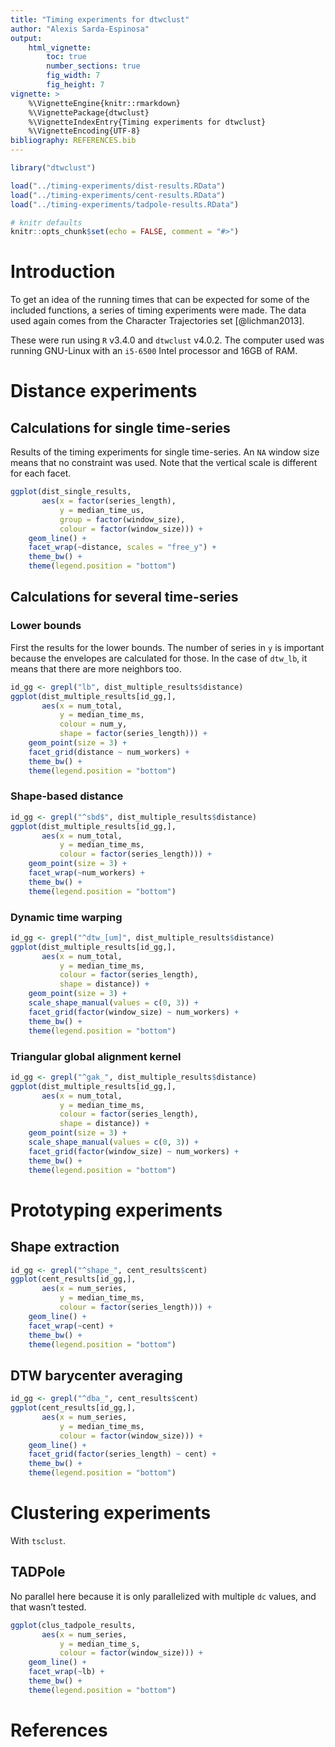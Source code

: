 ```yaml
---
title: "Timing experiments for dtwclust"
author: "Alexis Sarda-Espinosa"
output:
    html_vignette:
        toc: true
        number_sections: true
        fig_width: 7
        fig_height: 7
vignette: >
    %\VignetteEngine{knitr::rmarkdown}
    %\VignettePackage{dtwclust}
    %\VignetteIndexEntry{Timing experiments for dtwclust}
    %\VignetteEncoding{UTF-8}
bibliography: REFERENCES.bib
---
```


```r
library("dtwclust")

load("../timing-experiments/dist-results.RData")
load("../timing-experiments/cent-results.RData")
load("../timing-experiments/tadpole-results.RData")

# knitr defaults
knitr::opts_chunk$set(echo = FALSE, comment = "#>")
```

# Introduction

To get an idea of the running times that can be expected for some of the included functions,
a series of timing experiments were made.
The data used again comes from the Character Trajectories set [@lichman2013].

These were run using `R` v3.4.0 and `dtwclust` v4.0.2.
The computer used was running GNU-Linux with an `i5-6500` Intel processor and 16GB of RAM.

# Distance experiments

## Calculations for single time-series

Results of the timing experiments for single time-series. 
An `NA` window size means that no constraint was used.
Note that the vertical scale is different for each facet.

```r
ggplot(dist_single_results,
       aes(x = factor(series_length),
           y = median_time_us,
           group = factor(window_size),
           colour = factor(window_size))) +
    geom_line() +
    facet_wrap(~distance, scales = "free_y") +
    theme_bw() +
    theme(legend.position = "bottom")
```

## Calculations for several time-series

### Lower bounds

First the results for the lower bounds.
The number of series in `y` is important because the envelopes are calculated for those.
In the case of `dtw_lb`, it means that there are more neighbors too.

```r
id_gg <- grepl("lb", dist_multiple_results$distance)
ggplot(dist_multiple_results[id_gg,],
       aes(x = num_total,
           y = median_time_ms,
           colour = num_y,
           shape = factor(series_length))) +
    geom_point(size = 3) +
    facet_grid(distance ~ num_workers) +
    theme_bw() +
    theme(legend.position = "bottom")
```

### Shape-based distance

```r
id_gg <- grepl("^sbd$", dist_multiple_results$distance)
ggplot(dist_multiple_results[id_gg,],
       aes(x = num_total,
           y = median_time_ms,
           colour = factor(series_length))) +
    geom_point(size = 3) +
    facet_wrap(~num_workers) +
    theme_bw() +
    theme(legend.position = "bottom")
```

### Dynamic time warping

```r
id_gg <- grepl("^dtw_[um]", dist_multiple_results$distance)
ggplot(dist_multiple_results[id_gg,],
       aes(x = num_total,
           y = median_time_ms,
           colour = factor(series_length),
           shape = distance)) +
    geom_point(size = 3) +
    scale_shape_manual(values = c(0, 3)) +
    facet_grid(factor(window_size) ~ num_workers) +
    theme_bw() +
    theme(legend.position = "bottom")
```

### Triangular global alignment kernel

```r
id_gg <- grepl("^gak_", dist_multiple_results$distance)
ggplot(dist_multiple_results[id_gg,],
       aes(x = num_total,
           y = median_time_ms,
           colour = factor(series_length),
           shape = distance)) +
    geom_point(size = 3) +
    scale_shape_manual(values = c(0, 3)) +
    facet_grid(factor(window_size) ~ num_workers) +
    theme_bw() +
    theme(legend.position = "bottom")
```

# Prototyping experiments

## Shape extraction

```r
id_gg <- grepl("^shape_", cent_results$cent)
ggplot(cent_results[id_gg,],
       aes(x = num_series,
           y = median_time_ms,
           colour = factor(series_length))) +
    geom_line() +
    facet_wrap(~cent) +
    theme_bw() + 
    theme(legend.position = "bottom")
```

## DTW barycenter averaging

```r
id_gg <- grepl("^dba_", cent_results$cent)
ggplot(cent_results[id_gg,],
       aes(x = num_series,
           y = median_time_ms,
           colour = factor(window_size))) +
    geom_line() +
    facet_grid(factor(series_length) ~ cent) +
    theme_bw() + 
    theme(legend.position = "bottom")
```

# Clustering experiments

With `tsclust`.

## TADPole

No parallel here because it is only parallelized with multiple `dc` values,
and that wasn't tested.

```r
ggplot(clus_tadpole_results,
       aes(x = num_series,
           y = median_time_s,
           colour = factor(window_size))) +
    geom_line() +
    facet_wrap(~lb) +
    theme_bw() + 
    theme(legend.position = "bottom")
```

# References
